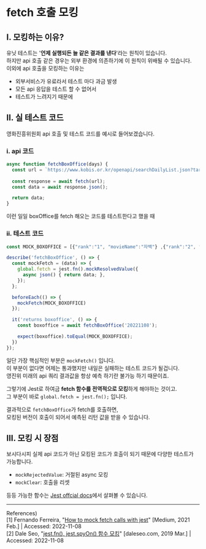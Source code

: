 # fetch 호출 모킹
## Ⅰ. 모킹하는 이유?
유닛 테스트는 '**언제 실행되든 늘 같은 결과를 낸다**'라는 원칙이 있습니다.  
하지만 api 호출 같은 경우는 외부 환경에 의존하기에 이 원칙이 위배될 수 있습니다.  
이외에 api 호출을 모킹하는 이유는
- 외부서비스가 유료라서 테스트 마다 과금 발생
- 모든 api 응답을 테스트 할 수 없어서
- 테스트가 느려지기 때문에

## Ⅱ. 실 테스트 코드
영화진흥위원회 api 호출 및 테스트 코드를 예시로 들어보겠습니다.
### ⅰ. api 코드
```js
async function fetchBoxOffice(days) {
  const url = `https://www.kobis.or.kr/openapi/searchDailyList.json?targetDt=${days}`;
  
  const response = await fetch(url);
  const data = await response.json();

  return data;
}
```
이런 일일 boxOffice를 fetch 해오는 코드를 테스트한다고 했을 때
### ⅱ. 테스트 코드
```js
const MOCK_BOXOFFICE = [{"rank":"1", "movieName":"자백"} ,{"rank":"2", "movieName":"와칸다"}];

describe('fetchBoxOffice', () => {
  const mockFetch = (data) => {
    global.fetch = jest.fn().mockResolvedValue({
      async json() { return data; },
    });
  };

  beforeEach(() => {
    mockFetch(MOCK_BOXOFFICE)
  });

  it('returns boxoffice', () => {
    const boxoffice = await fetchBoxOffice('20221108');

    expect(boxoffice).toEqual(MOCK_BOXOFFICE);
  })
});
```
일단 가장 핵심적인 부분은 `mockFetch()` 입니다.  
이 부분이 없다면 어제는 통과했지만 내일은 실패하는 테스트 코드가 될겁니다.  
영진위 미래의 api 쿼리 결과값을 항상 예측 하기란 불가능 하기 때문이죠.

그렇기에 Jest로 하여금 **fetch 함수를 전역적으로 모킹**하게 해야하는 것이고.  
그 부분이 바로 `global.fetch = jest.fn();` 입니다.

결과적으로 `fetchBoxOffice`가 fetch를 호출하면,  
모킹된 버전이 호출이 되어서 예측된 리턴 값을 받을 수 있습니다.

## Ⅲ. 모킹 시 장점
보시다시피 실제 api 코드가 아닌 모킹된 코드가 호출이 되기 때문에 다양한 테스트가 가능합니다.

- `mockRejectedValue`: 거절된 async 모킹
- `mockClear`: 호출을 리셋

등등 가능한 함수는 [Jest offcial docs](https://jestjs.io/docs/mock-function-api#methods)에서 살펴볼 수 있습니다.
- - -
References)  
[1] Fernando Ferreira, "[How to mock fetch calls with jest](https://medium.com/fernandodof/how-to-mock-fetch-calls-with-jest-a666ae1e7752)" [Medium, 2021 Feb.] | Accessed: 2022-11-08  
[2] Dale Seo, "[jest.fn(), jest.spyOn() 함수 모킹](https://www.daleseo.com/jest-fn-spy-on/)" [daleseo.com, 2019 Mar.] | Accessed: 2022-11-08  
